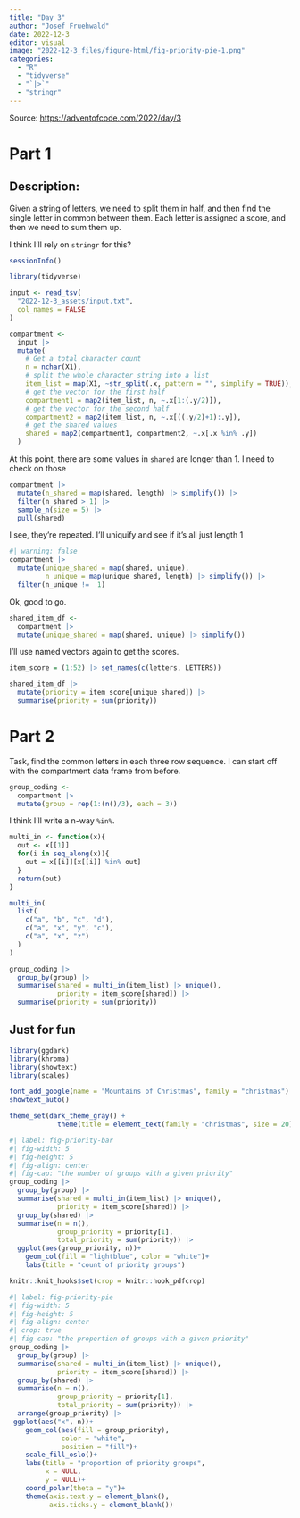```yaml
---
title: "Day 3"
author: "Josef Fruehwald"
date: 2022-12-3
editor: visual
image: "2022-12-3_files/figure-html/fig-priority-pie-1.png"
categories:
  - "R"
  - "tidyverse"
  - "`|>`"
  - "stringr"
---
```


Source: <https://adventofcode.com/2022/day/3>

# Part 1

## Description:

Given a string of letters, we need to split them in half, and then find the single letter in common between them. Each letter is assigned a score, and then we need to sum them up.

I think I'll rely on `stringr` for this?

```r
sessionInfo()
```

```r
library(tidyverse)
```

```r
input <- read_tsv(
  "2022-12-3_assets/input.txt", 
  col_names = FALSE
)
```

```r
compartment <- 
  input |>
  mutate(
    # Get a total character count
    n = nchar(X1),
    # split the whole character string into a list
    item_list = map(X1, ~str_split(.x, pattern = "", simplify = TRUE)),
    # get the vector for the first half
    compartment1 = map2(item_list, n, ~.x[1:(.y/2)]),
    # get the vector for the second half
    compartment2 = map2(item_list, n, ~.x[((.y/2)+1):.y]),
    # get the shared values
    shared = map2(compartment1, compartment2, ~.x[.x %in% .y])
  ) 
```

At this point, there are some values in `shared` are longer than 1. I need to check on those

```r
compartment |>
  mutate(n_shared = map(shared, length) |> simplify()) |>
  filter(n_shared > 1) |>
  sample_n(size = 5) |>
  pull(shared)
```

I see, they're repeated. I'll uniquify and see if it's all just length 1

```r
#| warning: false
compartment |>
  mutate(unique_shared = map(shared, unique),
         n_unique = map(unique_shared, length) |> simplify()) |>
  filter(n_unique !=  1)
```

Ok, good to go.

```r
shared_item_df <- 
  compartment |>
  mutate(unique_shared = map(shared, unique) |> simplify()) 
```

I'll use named vectors again to get the scores.

```r
item_score = (1:52) |> set_names(c(letters, LETTERS))
```

```r
shared_item_df |>
  mutate(priority = item_score[unique_shared]) |>
  summarise(priority = sum(priority))
```

# Part 2

Task, find the common letters in each three row sequence. I can start off with the compartment data frame from before.

```r
group_coding <- 
  compartment |>
  mutate(group = rep(1:(n()/3), each = 3))
```

I think I'll write a n-way `%in%`.

```r
multi_in <- function(x){
  out <- x[[1]]
  for(i in seq_along(x)){
    out = x[[i]][x[[i]] %in% out]
  }
  return(out)
}
```

```r
multi_in(
  list(
    c("a", "b", "c", "d"), 
    c("a", "x", "y", "c"), 
    c("a", "x", "z")
  )
)
```

```r
group_coding |>
  group_by(group) |>
  summarise(shared = multi_in(item_list) |> unique(),
            priority = item_score[shared]) |>
  summarise(priority = sum(priority))
```

## Just for fun

```r
library(ggdark)
library(khroma)
library(showtext)
library(scales)

font_add_google(name = "Mountains of Christmas", family = "christmas")
showtext_auto()

theme_set(dark_theme_gray() + 
            theme(title = element_text(family = "christmas", size = 20)))
```

```r
#| label: fig-priority-bar
#| fig-width: 5
#| fig-height: 5
#| fig-align: center
#| fig-cap: "the number of groups with a given priority"
group_coding |>
  group_by(group) |>
  summarise(shared = multi_in(item_list) |> unique(),
            priority = item_score[shared]) |>
  group_by(shared) |>
  summarise(n = n(),
            group_priority = priority[1],
            total_priority = sum(priority)) |>
  ggplot(aes(group_priority, n))+
    geom_col(fill = "lightblue", color = "white")+
    labs(title = "count of priority groups")
```

```r
knitr::knit_hooks$set(crop = knitr::hook_pdfcrop)
```

```r
#| label: fig-priority-pie
#| fig-width: 5
#| fig-height: 5
#| fig-align: center
#| crop: true
#| fig-cap: "the proportion of groups with a given priority"
group_coding |>
  group_by(group) |>
  summarise(shared = multi_in(item_list) |> unique(),
            priority = item_score[shared]) |>
  group_by(shared) |>
  summarise(n = n(),
            group_priority = priority[1],
            total_priority = sum(priority)) |>
  arrange(group_priority) |>
 ggplot(aes("x", n))+
    geom_col(aes(fill = group_priority),
             color = "white",
             position = "fill")+
    scale_fill_oslo()+
    labs(title = "proportion of priority groups",
         x = NULL,
         y = NULL)+
    coord_polar(theta = "y")+
    theme(axis.text.y = element_blank(),
          axis.ticks.y = element_blank())
```
